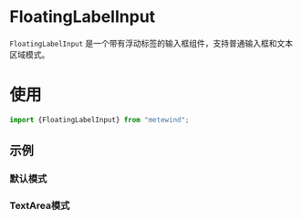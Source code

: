 
<Meta title="COMPONENT/FloatingLabelInput" of={FloatingLabelInputStory} />

# FloatingLabelInput

`FloatingLabelInput` 是一个带有浮动标签的输入框组件，支持普通输入框和文本区域模式。

# 使用
```typescript
import {FloatingLabelInput} from "metewind";
```
## 示例
### 默认模式

<Canvas of={FloatingLabelInputStory.DefaultInput}></Canvas>

<Controls  />

### TextArea模式

<Canvas of={FloatingLabelInputStory.TextArea}></Canvas>


